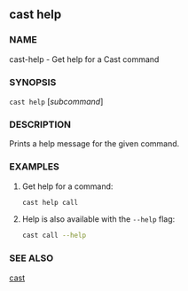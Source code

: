 ## cast help

### NAME

cast-help - Get help for a Cast command

### SYNOPSIS

`cast help` [*subcommand*]

### DESCRIPTION

Prints a help message for the given command.

### EXAMPLES

1. Get help for a command:

   ```sh
   cast help call
   ```

2. Help is also available with the `--help` flag:
   ```sh
   cast call --help
   ```

### SEE ALSO

[cast](/cast/reference/overview)
